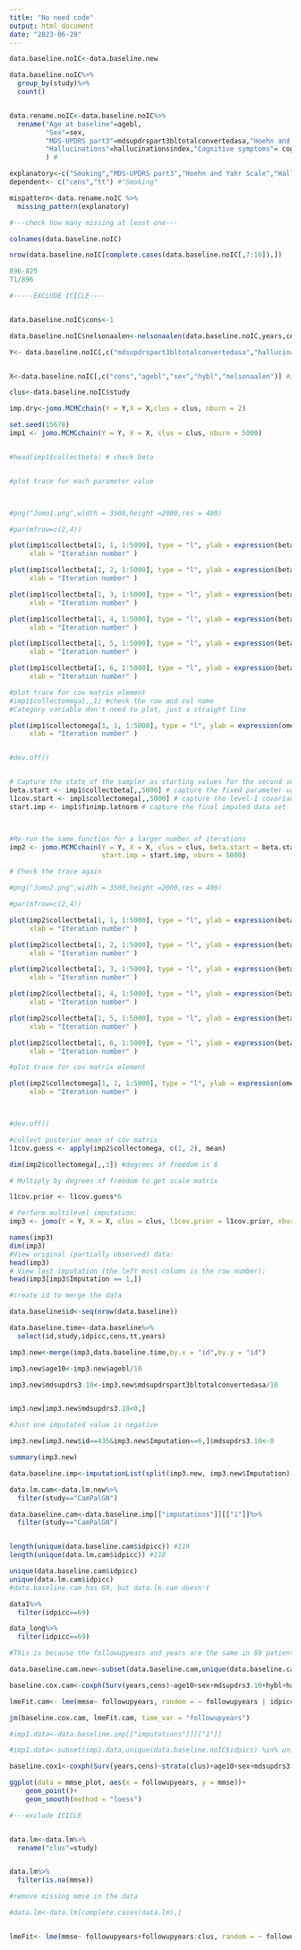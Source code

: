 ---
title: "No need code"
output: html_document
date: "2023-06-29"
---

```{r missing pattern}

data.baseline.noIC<-data.baseline.new

data.baseline.noIC%>%
  group_by(study)%>%
  count()


data.rename.noIC<-data.baseline.noIC%>%
  rename("Age at baseline"=agebl, 
         "Sex"=sex,
         "MDS-UPDRS part3"=mdsupdrspart3bltotalconvertedasa,"Hoehn and Yahr Scale"=hybl, "Smoking"=smoking,
         "Hallucinations"=hallucinationsindex,"Cognitive symptoms"= cognitiveindex
         ) #

explanatory<-c("Smoking","MDS-UPDRS part3","Hoehn and Yahr Scale","Hallucinations","Cognitive symptoms") 
dependent<- c("cens","tt") #"Smoking"

mispattern<-data.rename.noIC %>% 
  missing_pattern(explanatory)

#---check how many missing at least one---

colnames(data.baseline.noIC)

nrow(data.baseline.noIC[complete.cases(data.baseline.noIC[,7:10]),]) 

896-825
71/896

```

```{r jomo exclude ICICLE}

#-----EXCLUDE ICICLE----


data.baseline.noIC$cons<-1

data.baseline.noIC$nelsonaalen<-nelsonaalen(data.baseline.noIC,years,cens) #0 is right censor,1 is event

Y<- data.baseline.noIC[,c("mdsupdrspart3bltotalconvertedasa","hallucinationsindex","cognitiveindex","smoking")]  


X<-data.baseline.noIC[,c("cons","agebl","sex","hybl","nelsonaalen")] #adding Nelson-Aalen estimate  

clus<-data.baseline.noIC$study

imp.dry<-jomo.MCMCchain(Y = Y,X = X,clus = clus, nburn = 2)

set.seed(15678)
imp1 <- jomo.MCMCchain(Y = Y, X = X, clus = clus, nburn = 5000)


#head(imp1$collectbeta) # check beta


#plot trace for each parameter value



#png("Jomo1.png",width = 3500,height =2000,res = 400)

#par(mfrow=c(2,4))

plot(imp1$collectbeta[1, 1, 1:5000], type = "l", ylab = expression(beta["mdsupdrspart3,0"]),
     xlab = "Iteration number" )

plot(imp1$collectbeta[1, 2, 1:5000], type = "l", ylab = expression(beta["hallucinationsindex.1 ,0"]),
     xlab = "Iteration number" )

plot(imp1$collectbeta[1, 3, 1:5000], type = "l", ylab = expression(beta["cognitiveindex.1,0"]),
     xlab = "Iteration number" ) 

plot(imp1$collectbeta[1, 4, 1:5000], type = "l", ylab = expression(beta["cognitiveindex.2,0"]),
     xlab = "Iteration number" ) 

plot(imp1$collectbeta[1, 5, 1:5000], type = "l", ylab = expression(beta["smoking.1,0"]),
     xlab = "Iteration number" ) 

plot(imp1$collectbeta[1, 6, 1:5000], type = "l", ylab = expression(beta["smoking.2,0"]),
     xlab = "Iteration number" ) 

#plot trace for cov matrix element
#imp1$collectomega[,,1] #check the row and col name
#Category variable don't need to plot, just a straight line

plot(imp1$collectomega[1, 1, 1:5000], type = "l", ylab = expression(omega[MDS-UPDRS,1,1]^2),
     xlab = "Iteration number" )


#dev.off()


# Capture the state of the sampler as starting values for the second set of iterations:
beta.start <- imp1$collectbeta[,,5000] # capture the fixed parameter values
l1cov.start <- imp1$collectomega[,,5000] # capture the level-1 covariance matrix values
start.imp <- imp1$finimp.latnorm # capture the final imputed data set 



#Re-run the same function for a larger number of iterations
imp2 <- jomo.MCMCchain(Y = Y, X = X, clus = clus, beta.start = beta.start, l1cov.start = l1cov.start,
                       start.imp = start.imp, nburn = 5000)

# Check the trace again

#png("Jomo2.png",width = 3500,height =2000,res = 400)

#par(mfrow=c(2,4))

plot(imp2$collectbeta[1, 1, 1:5000], type = "l", ylab = expression(beta["mdsupdrspart3,0"]),
     xlab = "Iteration number" )

plot(imp2$collectbeta[1, 2, 1:5000], type = "l", ylab = expression(beta["hallucinationsindex.1,0"]),
     xlab = "Iteration number" ) 

plot(imp2$collectbeta[1, 3, 1:5000], type = "l", ylab = expression(beta["cognitiveindex.1,0"]),
     xlab = "Iteration number" ) 

plot(imp2$collectbeta[1, 4, 1:5000], type = "l", ylab = expression(beta["cognitiveindex.2,0"]),
     xlab = "Iteration number" ) 

plot(imp2$collectbeta[1, 5, 1:5000], type = "l", ylab = expression(beta["smoking.1,0"]),
     xlab = "Iteration number" ) 

plot(imp2$collectbeta[1, 6, 1:5000], type = "l", ylab = expression(beta["smoking.2,0"]),
     xlab = "Iteration number" ) 

#plot trace for cov matrix element

plot(imp2$collectomega[1, 1, 1:5000], type = "l", ylab = expression(omega[mdsupdrspart3,1,1]^2),
     xlab = "Iteration number" )



#dev.off()

#collect posterior mean of cov matrix
l1cov.guess <- apply(imp2$collectomega, c(1, 2), mean)

dim(imp2$collectomega[,,1]) #degrees of freedom is 6

# Multiply by degrees of freedom to get scale matrix

l1cov.prior <- l1cov.guess*6

# Perform multilevel imputation:
imp3 <- jomo(Y = Y, X = X, clus = clus, l1cov.prior = l1cov.prior, nburn = 5000, nbetween = 1000, nimp = 7,meth = "random" )  #The nimp is the precentage of missing 


```


```{r merge data baseline}

names(imp3)
dim(imp3)
#View original (partially observed) data:
head(imp3)
# View last imputation (the left most column is the row number):
head(imp3[imp3$Imputation == 1,])

#create id to merge the data 

data.baseline$id<-seq(nrow(data.baseline)) 

data.baseline.time<-data.baseline%>%
  select(id,study,idpicc,cens,tt,years)

imp3.new<-merge(imp3,data.baseline.time,by.x = "id",by.y = "id")

```


```{r check the imputation set}

imp3.new$age10<-imp3.new$agebl/10

imp3.new$mdsupdrs3.10<-imp3.new$mdsupdrspart3bltotalconvertedasa/10


imp3.new[imp3.new$mdsupdrs3.10<0,]

#Just one imputated value is negative

imp3.new[imp3.new$id==435&imp3.new$Imputation==6,]$mdsupdrs3.10<-0

summary(imp3.new)  

data.baseline.imp<-imputationList(split(imp3.new, imp3.new$Imputation)[-1])
```


```{r just one study}


data.lm.cam<-data.lm.new%>%
  filter(study=="CamPalGN")

data.baseline.cam<-data.baseline.imp[["imputations"]][["1"]]%>%
  filter(study=="CamPalGN")


length(unique(data.baseline.cam$idpicc)) #119
length(unique(data.lm.cam$idpicc)) #118

unique(data.baseline.cam$idpicc)
unique(data.lm.cam$idpicc)
#data.baseline.cam has 69, but data.lm.cam doesn't

data1%>%
  filter(idpicc==69)

data_long%>%
  filter(idpicc==69)

#This is because the followupyears and years are the same in 69 patients. Patients death soon after the only time followup view at year 3.

data.baseline.cam.new<-subset(data.baseline.cam,unique(data.baseline.cam$idpicc) %in% unique(data.lm.cam$idpicc))

baseline.cox.cam<-coxph(Surv(years,cens)~age10+sex+mdsupdrs3.10+hybl+hallucinationsindex+cognitiveindex,data=data.baseline.cam.new, x = TRUE,model = TRUE)

lmeFit.cam<- lme(mmse~ followupyears, random = ~ followupyears | idpicc, data = data.lm.cam)

jm(baseline.cox.cam, lmeFit.cam, time_var = "followupyears")
```


```{r baseline Cox regression chose one to run}



#imp1.data<-data.baseline.imp[["imputations"]][["1"]]

#imp1.data<-subset(imp1.data,unique(data.baseline.noIC$idpicc) %in% unique(data.lm$idpicc))

baseline.cox1<-coxph(Surv(years,cens)~strata(clus)+age10+sex+mdsupdrs3.10+hybl+hallucinationsindex+cognitiveindex,data=data.baseline.imp[["imputations"]][["1"]],cluster=idpicc, x = TRUE,model = TRUE)

```


```{r try randome effect linear}

ggplot(data = mmse_plot, aes(x = followupyears, y = mmse))+
    geom_point()+
    geom_smooth(method = "loess")

#---exclude ICICLE


data.lm<-data.lm%>%
  rename("clus"=study)


data.lm%>%
  filter(is.na(mmse))

#remove missing mmse in the data

#data.lm<-data.lm[complete.cases(data.lm),]


lmeFit<- lme(mmse~ followupyears+followupyears:clus, random = ~ followupyears | idpicc, data = data.lm)


```
